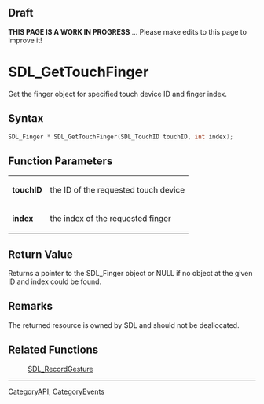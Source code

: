 
== Draft ==


'''THIS PAGE IS A WORK IN PROGRESS''' ... Please make edits to this page to improve it!



<!-- #*^*^*^*^*See https://wiki.libsdl.org/SGFunctions for details on editing this page*^*^*^*^* -->


= SDL_GetTouchFinger =

Get the finger object for specified touch device ID and finger index.

== Syntax ==

<syntaxhighlight lang='c'>
SDL_Finger * SDL_GetTouchFinger(SDL_TouchID touchID, int index);
</syntaxhighlight>

== Function Parameters ==

{|
|'''touchID'''
|the ID of the requested touch device
|-
|'''index'''
|the index of the requested finger
|}

== Return Value ==

Returns a pointer to the SDL_Finger object or NULL if no object at the
given ID and index could be found.



== Remarks ==

The returned resource is owned by SDL and should not be deallocated.

== Related Functions ==

:[[SDL_RecordGesture]]

----
[[CategoryAPI]], [[CategoryEvents]]
<!-- #See the Style Guide for instructions on editing the footer. -->


